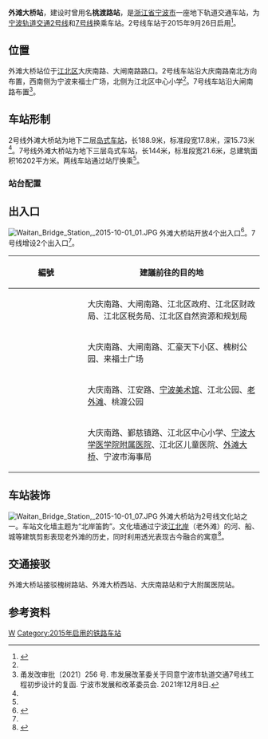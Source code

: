 {{noteTA 
|1=zh-hans:来福士;zh-hant:来福士; }}
{{Infobox station
| name = 外滩大桥站
| eng_name = Waitan Bridge Station
| linecolour = {{NingboRT color|2|s}}
| linecolour2 = {{NingboRT color|7|s}}
| type = [[地铁站|地铁站]]
| image = Waitan Bridge Station, 2015-10-01 06.JPG
| caption = 2号线外滩大桥站站台
| address = 大庆南路、大闸南路路口
| borough = [[浙江省|浙江省]][[宁波市|宁波市]][[江北区_(宁波市)|江北区]]
| country = {{CHN}}
| coordinates = {{coord|format=dms|display=inline,title|Region:CN_Railway_Station}}
| owned = [[宁波市轨道交通集团有限公司|宁波市轨道交通集团]]
| operator = 宁波市轨道交通集团运营分公司
| line = {{NingboRT Sign|2|full}}<br />{{NingboRT Sign|7|full}}
| distance = 
| platform = {{NingboRT Sign|2|short}} 1个[[岛式站台|岛式站台]]<br />{{NingboRT Sign|7|short}} 1个[[岛式站台|岛式站台]]
| tracks = {{NingboRT Sign|2|short}} 2条<br />{{NingboRT Sign|7|short}} 2条
| bus_routes = <!--公交线路-->
| bus_stands = <!--公交站数量-->
| connections = <!--换乘交通-->
| structure = 地下车站
| hall = 地下站厅
| Interchange = 
| elevator = 2部
| exits = 4个（开放3个）
| disabled = <!--无障碍设施-->
| depth = <!--车站埋深-->
| levels = 3层
| architect = 
| architectural_style = 
| colour = {{colorbox|#FFFFFD|border=black}} 白色
| status = 在用
| built = {{Start date|2012|10|df=y}}
| opened = {{NingboRT Dater|year|month|day|line=2}}
| closed = 
| former = 
| passengers = 
| pass_year = 
| pass_rank = 
| station_hours =
| hours = {{NingboRT Station Time|2|清栎|0:21|栎清|0:27}}
| first = {{NingboRT Sign|2|short}}<br />{{NingboRT Time|2清栎F|0:21}}<br />{{NingboRT Time|2栎清F|0:27}}
| last = {{NingboRT Sign|2|short}}<br />{{NingboRT Time|2清栎L|0:21}}<br />{{NingboRT Time|2栎清L|0:27}}
| adjacent = {{s-rail-start}}
{{s-rail|title=NingboRT}}
{{s-line new|system=NingboRT|line=2|previous=鼓楼|next=正大路}}
{{s-line new|system=NingboRT|line=7|previous=大闸南路|next=惊驾路|notemid={{NingboRT Dater|year|开通|line=7}}}}
{{s-end}}
| route_map =
}}
'''外滩大桥站'''，建设时曾用名'''桃渡路站'''，是[[浙江省|浙江省]][[宁波市|宁波市]]一座地下轨道交通车站，为[[宁波轨道交通2号线|宁波轨道交通2号线]]和[[宁波轨道交通7号线|7号线]]换乘车站。2号线车站于2015年9月26日启用<ref name="main-2">{{cite web|url=http://news.cnnb.com.cn/system/2010/12/23/006790463.shtml|title=2号线车站设计人性化而有宁波味 效果图抢先看|author=陈锦源|publisher=中国宁波网|date=2010-12-23|accessdate=2011-01-21|archive-date=2010-12-31|archive-url=https://web.archive.org/web/20101231035729/http://news.cnnb.com.cn/system/2010/12/23/006790463.shtml|dead-url=no}}</ref>。

== 位置 ==
外滩大桥站位于[[江北区_(宁波市)|江北区]]大庆南路、大闸南路路口。2号线车站沿大庆南路南北方向布置，西南侧为宁波来福士广场，北侧为江北区中心小学<ref name="main-2" />。7号线车站沿大闸南路布置<ref name="main-7">甬发改审批〔2021〕256 号. 市发展改革委关于同意宁波市轨道交通7号线工程初步设计的复函. 宁波市发展和改革委员会. 2021年12月8日.</ref>。

== 车站形制 ==
2号线外滩大桥站为地下二层[[岛式车站|岛式车站]]，长188.9米，标准段宽17.8米，深15.73米<ref name="main-2" />。7号线外滩大桥站为地下三层岛式车站，长144米，标准段宽21.6米，总建筑面积16202平方米。两线车站通过站厅换乘<ref name="main-7" />。

=== 站台配置 ===
{{RenderStations|system=NingboRT|
{{RailStStart|西}}
{{RailStLine|1|1|dir=l|{{NingboRT Sign|2}} $$鼓楼$$・{{NingboRT Terminus|2|left}}方向}}
{{RailStPlatform|岛}}
{{RailStLine|2|2|dir=r|{{NingboRT Sign|2}} $$正大路$$・{{NingboRT Terminus|2|right}}方向}}
{{RailStEnd|东}}
}}

== 出入口 ==
[[File:Waitan_Bridge_Station,_2015-10-01_01.JPG|thumb]]
外滩大桥站开放4个出入口<ref name="query">{{cite web |url=http://www.nbmetro.com/line_info.php |title=宁波轨道交通 > 乘客服务 > 综合查询 |publisher=宁波市轨道交通集团有限公司 |accessdate=2015-09-27 |deadurl=yes |archiveurl=https://web.archive.org/web/20150922060232/http://www.nbmetro.com/line_info.php |archivedate=2015-09-22 }}</ref>。7号线增设2个出入口<ref name="main-7" />。
{| class="wikitable"
! width=135px | 編號 !! 建議前往的目的地
|-
| {{NingboRT Exit|A|comment=E}}
| 大庆南路、大闸南路、江北区政府、江北区财政局、江北区税务局、江北区自然资源和规划局
|-
| {{NingboRT Exit|B}}
| 大庆南路、大闸南路、汇豪天下小区、槐树公园、来福士广场
|-
| {{NingboRT Exit|C}}
| 大庆南路、江安路、[[宁波美术馆|宁波美术馆]]、江北公园、[[宁波老外滩|老外滩]]、桃渡公园
|-
| {{NingboRT Exit|D}}
| 大庆南路、鄞慈镇路、江北区中心小学、[[宁波大学医学院附属医院|宁波大学医学院附属医院]]、江北区儿童医院、[[外滩大桥|外滩大桥]]、宁波市海事局
|}

== 车站装饰 ==
[[File:Waitan_Bridge_Station,_2015-10-01_07.JPG|thumb]]
外滩大桥站为2号线文化站之一。车站文化墙主题为“北岸笛韵”。文化墙通过宁波[[江北岸|江北岸]]（老外滩）的河、船、城等建筑剪影表现老外滩的历史，同时利用透光表现古今融合的寓意<ref>{{cite web|url=http://www.nbmetro.com/news_dt.php?info/961|title=2号线一期6大车站文化墙亮相|publisher=宁波轨道交通集团|date=2015-09-23|accessdate=2015-09-27|archive-date=2016-03-04|archive-url=https://web.archive.org/web/20160304191940/http://www.nbmetro.com/news_dt.php?info%2F961|dead-url=no}}</ref>。

== 交通接驳 ==
外滩大桥站接驳槐树路站、外滩大桥西站、大庆南路站和宁大附属医院站。

== 参考资料 ==
{{commonscat|Waitan Bridge Station}}
{{reflist}}

{{宁波轨道交通2号线|W}}
{{宁波轨道交通7号线|W}}

[[Category:宁波市江北区轨道交通车站|W]]
[[Category:2015年启用的铁路车站|Category:2015年启用的铁路车站]]